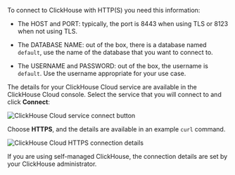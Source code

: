 
To connect to ClickHouse with HTTP(S) you need this information:

- The HOST and PORT: typically, the port is 8443 when using TLS or 8123 when not using TLS.

- The DATABASE NAME: out of the box, there is a database named `default`, use the name of the database that you want to connect to.

- The USERNAME and PASSWORD: out of the box, the username is `default`. Use the username appropriate for your use case.

The details for your ClickHouse Cloud service are available in the ClickHouse Cloud console.  Select the service that you will connect to and click **Connect**:

<img src={cloud_connect_button} class="image" alt="ClickHouse Cloud service connect button" />

Choose **HTTPS**, and the details are available in an example `curl` command.

<img src={connection_details_https} class="image" alt="ClickHouse Cloud HTTPS connection details" />

If you are using self-managed ClickHouse, the connection details are set by your ClickHouse administrator.
